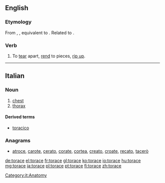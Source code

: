 ==English==

===Etymology===
From {{etyl|enm}} {{term|toracen|lang=enm}}, {{term|torasen||to tear up, snatch away|lang=enm}}, equivalent to {{prefix|to|race}}. Related to {{l|en|rash}}.

===Verb===
{{en-verb|toraces|toracing|toraced}}

# {{transitive|obsolete}} To [[tear]] apart, [[rend]] to pieces, [[rip up]].

----
==Italian==

===Noun===
{{it-noun|torac|m|e|i}}

# [[chest]]
# [[thorax]]

====Derived terms====
*[[toracico]]

===Anagrams===
* [[atroce#Italian|atroce]], [[carote#Italian|carote]], [[cerato#Italian|cerato]], [[corate#Italian|corate]], [[cortea#Italian|cortea]], [[creato#Italian|creato]], [[croate#Italian|croate]], [[recato#Italian|recato]], [[tacerò#Italian|tacerò]]
[[Category:it:Anatomy]]

[[de:torace]]
[[el:torace]]
[[fr:torace]]
[[gl:torace]]
[[ko:torace]]
[[io:torace]]
[[hu:torace]]
[[mg:torace]]
[[ja:torace]]
[[pl:torace]]
[[pt:torace]]
[[fi:torace]]
[[zh:torace]]